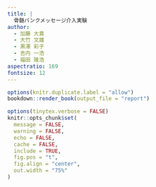 ```yaml
---
title: |
  骨髄バンクメッセージ介入実験
author:
  - 加藤 大貴
  - 大竹 文雄
  - 黒澤 彩子
  - 吉内 一浩
  - 福田 隆浩
aspectratio: 169
fontsize: 12
---
```


```r
options(knitr.duplicate.label = "allow")
bookdown::render_book(output_file = "report")
```

```r
options(tinytex.verbose = FALSE)
knitr::opts_chunk$set(
  message = FALSE,
  warning = FALSE,
  echo = FALSE,
  cache = FALSE,
  include = TRUE,
  fig.pos = "t",
  fig.align = "center",
  out.width = "75%"
)
```